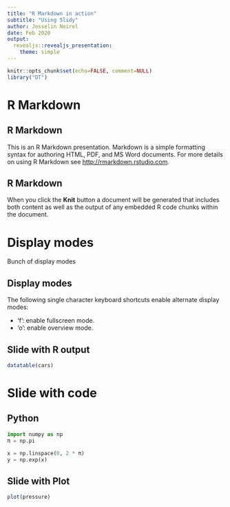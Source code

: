 ```yaml
---
title: "R Markdown in action"
subtitle: "Using Slidy"
author: Josselin Noirel
date: Feb 2020
output:
  revealjs::revealjs_presentation:
    theme: simple
---
```


```r
knitr::opts_chunk$set(echo=FALSE, comment=NULL)
library("DT")
```

# R Markdown

## R Markdown

This is an R Markdown presentation. Markdown is a simple formatting syntax for authoring HTML, PDF, and MS Word documents. For more details on using R Markdown see <http://rmarkdown.rstudio.com>.

## R Markdown

When you click the **Knit** button a document will be generated that includes both content as well as the output of any embedded R code chunks within the document.

# Display modes

Bunch of display modes

## Display modes

The following single character keyboard shortcuts enable alternate display modes:

* 'f': enable fullscreen mode.
* 'o': enable overview mode.

## Slide with R output

```r
datatable(cars)
```

# Slide with code

## Python

```python
import numpy as np
π = np.pi

x = np.linspace(0, 2 * π)
y = np.exp(x)
```

## Slide with Plot

```r
plot(pressure)
```

